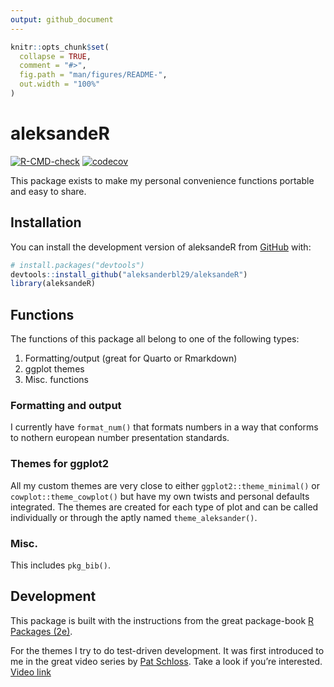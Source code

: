 ```yaml
---
output: github_document
---
```


<!-- README.md is generated from README.Rmd. Please edit that file -->

```r
knitr::opts_chunk$set(
  collapse = TRUE,
  comment = "#>",
  fig.path = "man/figures/README-",
  out.width = "100%"
)
```

# aleksandeR

<!-- badges: start -->
[![R-CMD-check](https://github.com/aleksanderbl29/aleksandeR/actions/workflows/R-CMD-check.yaml/badge.svg)](https://github.com/aleksanderbl29/aleksandeR/actions/workflows/R-CMD-check.yaml)
[![codecov](https://codecov.io/gh/aleksanderbl29/aleksandeR/graph/badge.svg?token=FIXGM13TQF)](https://codecov.io/gh/aleksanderbl29/aleksandeR)
<!-- badges: end -->

This package exists to make my personal convenience functions portable and easy to share.

## Installation

You can install the development version of aleksandeR from [GitHub](https://github.com/) with:

``` r
# install.packages("devtools")
devtools::install_github("aleksanderbl29/aleksandeR")
library(aleksandeR)
```

## Functions

The functions of this package all belong to one of the following types:

1. Formatting/output (great for Quarto or Rmarkdown)
2. ggplot themes
3. Misc. functions

### Formatting and output

I currently have `format_num()` that formats numbers in a way that conforms to nothern european number presentation standards.

### Themes for ggplot2

All my custom themes are very close to either `ggplot2::theme_minimal()` or `cowplot::theme_cowplot()` but have my own twists and personal defaults integrated. The themes are created for each type of plot and can be called individually or through the aptly named `theme_aleksander()`.

### Misc.

This includes `pkg_bib()`.

## Development

This package is built with the instructions from the great package-book [R Packages (2e)](https://r-pkgs.org).

For the themes I try to do test-driven development. It was first introduced to me in the great video series by [Pat Schloss](https://www.schlosslab.org/labbies/schloss.html). Take a look if you're interested. [Video link](https://www.youtube.com/watch?v=TaNvqwMmHus)
